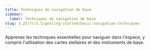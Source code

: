 ```yaml
---
title: Techniques de navigation de base
sidebar:
  label: Techniques de navigation de base
slug: 3.25/fr/2.5/getting-started/basic-navigation-techniques
---
```


Apprenez les techniques essentielles pour naviguer dans l'espace, y compris l'utilisation des cartes stellaires et des instruments de base.
